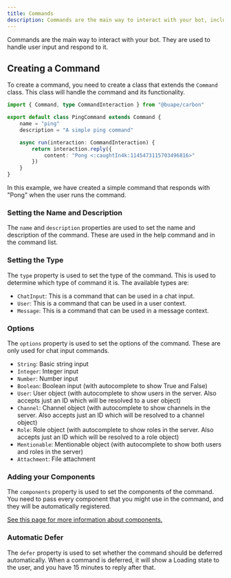 ```yaml
---
title: Commands
description: Commands are the main way to interact with your bot, including Context Menu apps and slash commands
---
```


Commands are the main way to interact with your bot. They are used to handle user input and respond to it.

## Creating a Command

To create a command, you need to create a class that extends the `Command` class. This class will handle the command and its functionality.


```ts title="src/commands/ping.ts"
import { Command, type CommandInteraction } from "@buape/carbon"

export default class PingCommand extends Command {
	name = "ping"
	description = "A simple ping command"

	async run(interaction: CommandInteraction) {
		return interaction.reply({
			content: "Pong <:caughtIn4k:1145473115703496816>"
		})
	}
}
```

In this example, we have created a simple command that responds with "Pong" when the user runs the command.

### Setting the Name and Description

The `name` and `description` properties are used to set the name and description of the command. These are used in the help command and in the command list.

### Setting the Type

The `type` property is used to set the type of the command. This is used to determine which type of command it is. The available types are:

- `ChatInput`: This is a command that can be used in a chat input.
- `User`: This is a command that can be used in a user context.
- `Message`: This is a command that can be used in a message context.

### Options

The `options` property is used to set the options of the command. These are only used for chat input commands.

- `String`: Basic string input
- `Integer`: Integer input
- `Number`: Number input
- `Boolean`: Boolean input (with autocomplete to show True and False) 
- `User`: User object (with autocomplete to show users in the server. Also accepts just an ID which will be resolved to a user object)
- `Channel`: Channel object (with autocomplete to show channels in the server. Also accepts just an ID which will be resolved to a channel object)
- `Role`: Role object (with autocomplete to show roles in the server. Also accepts just an ID which will be resolved to a role object)
- `Mentionable`: Mentionable object (with autocomplete to show both users and roles in the server)
- `Attachment`: File attachment

### Adding your Components

The `components` property is used to set the components of the command. You need to pass every component that you might use in the command, and they will be automatically registered.

[See this page for more information about components.](/carbon/classes/components)

### Automatic Defer

The `defer` property is used to set whether the command should be deferred automatically. When a command is deferred, it will show a Loading state to the user, and you have 15 minutes to reply after that.

